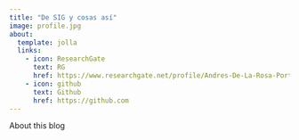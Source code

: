 ```yaml
---
title: "De SIG y cosas así"
image: profile.jpg
about:
  template: jolla
  links:
    - icon: ResearchGate
      text: RG
      href: https://www.researchgate.net/profile/Andres-De-La-Rosa-Portilla-2?ev=hdr_xprf
    - icon: github
      text: Github
      href: https://github.com
---
```


About this blog
